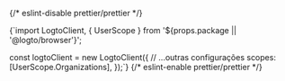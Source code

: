 {/* eslint-disable prettier/prettier */}

<CodeBlock language='js' title="index.js">{`import LogtoClient, { UserScope } from '${props.package || '@logto/browser'}';

const logtoClient = new LogtoClient({
  // ...outras configurações
  scopes: [UserScope.Organizations],
});`}</CodeBlock>
{/* eslint-enable prettier/prettier */}
